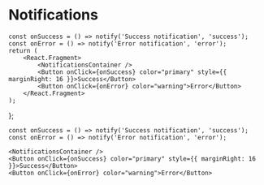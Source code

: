 
# Notifications

    const onSuccess = () => notify('Success notification', 'success');
    const onError = () => notify('Error notification', 'error');
    return (
        <React.Fragment>
            <NotificationsContainer />
            <Button onClick={onSuccess} color="primary" style={{ marginRight: 16 }}>Success</Button>
            <Button onClick={onError} color="warning">Error</Button>
        </React.Fragment>
    );
};

<Example />

```
const onSuccess = () => notify('Success notification', 'success');
const onError = () => notify('Error notification', 'error');

<NotificationsContainer />
<Button onClick={onSuccess} color="primary" style={{ marginRight: 16 }}>Success</Button>
<Button onClick={onError} color="warning">Error</Button>
```
